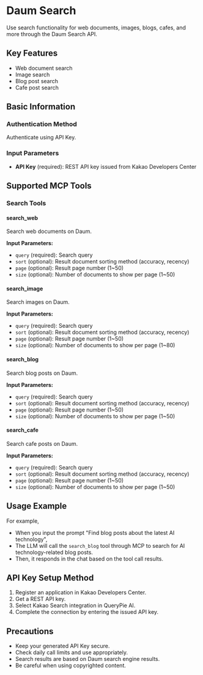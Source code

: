 # Daum Search

Use search functionality for web documents, images, blogs, cafes, and more through the Daum Search API.

## Key Features
- Web document search
- Image search
- Blog post search
- Cafe post search

## Basic Information

### Authentication Method
Authenticate using API Key.

### Input Parameters
- **API Key** (required): REST API key issued from Kakao Developers Center

## Supported MCP Tools

### Search Tools
#### search_web
Search web documents on Daum.

**Input Parameters:**
- `query` (required): Search query
- `sort` (optional): Result document sorting method (accuracy, recency)
- `page` (optional): Result page number (1~50)
- `size` (optional): Number of documents to show per page (1~50)

#### search_image
Search images on Daum.

**Input Parameters:**
- `query` (required): Search query
- `sort` (optional): Result document sorting method (accuracy, recency)
- `page` (optional): Result page number (1~50)
- `size` (optional): Number of documents to show per page (1~80)

#### search_blog
Search blog posts on Daum.

**Input Parameters:**
- `query` (required): Search query
- `sort` (optional): Result document sorting method (accuracy, recency)
- `page` (optional): Result page number (1~50)
- `size` (optional): Number of documents to show per page (1~50)

#### search_cafe
Search cafe posts on Daum.

**Input Parameters:**
- `query` (required): Search query
- `sort` (optional): Result document sorting method (accuracy, recency)
- `page` (optional): Result page number (1~50)
- `size` (optional): Number of documents to show per page (1~50)

## Usage Example

For example,
- When you input the prompt "Find blog posts about the latest AI technology",
- The LLM will call the `search_blog` tool through MCP to search for AI technology-related blog posts.
- Then, it responds in the chat based on the tool call results.

## API Key Setup Method
1. Register an application in Kakao Developers Center.
2. Get a REST API key.
3. Select Kakao Search integration in QueryPie AI.
4. Complete the connection by entering the issued API key.

## Precautions
- Keep your generated API Key secure.
- Check daily call limits and use appropriately.
- Search results are based on Daum search engine results.
- Be careful when using copyrighted content. 